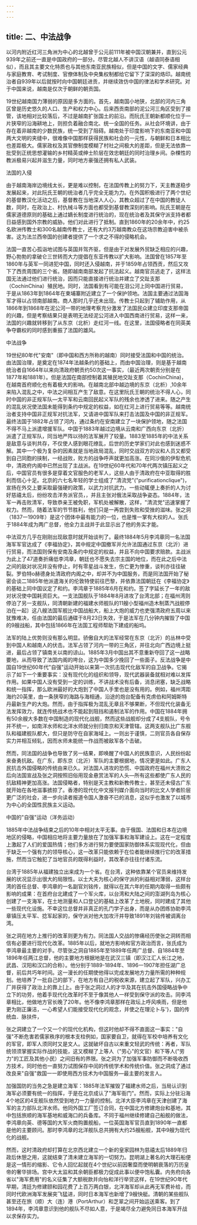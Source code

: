 ```yaml
---
---
---
```

title: 二、中法战争
---



以河内附近红河三角洲为中心的北越曾于公元前111年被中国汉朝兼并，直到公元939年之前还一直是中国政府的一部分。尽管北越人不讲汉语（越语同泰语相似），而且其主要文化特质也与其他东南亚民族相似，但是中国的文字、儒家经典与家庭教育、考试制度、官僚体制及中央集权制都给它留下了深深的烙印。越南统治者自939年以后就按时向中国朝廷进贡，并继续效仿中国的律法和学术研究。对于中国来说，越南是仅次于朝鲜的朝贡国。

19世纪越南国力薄弱的原因是多方面的。首先，越南国小地狭，北部的河内三角区曾是历史悠久的人口、生产和权力中心。后来西贡南部的泥公河三角区受到了接管，该地相对比较落后，不过是越南扩张国土的前沿。而阮氏王朝新都顺化位于一片狭窄的沿海耕地上，则担负着融合南北、统一全国的任务。从社会环境讲，由于存在着非越南的少数民族，统一受到了阻碍。越南处于印度影响下的东南亚和中国两大文明的夹缝中，很难像中国那样获得民族和社会的一元性，与朝鲜和日本相比也差距极大。儒家政权及其官僚制度模糊了村社之间极大的差距，但是无法依靠一批受到正统思想灌输的乡村精英或绅士阶层在效忠朝廷的同时治理乡间。杂棵性的教派极易兴起并滋生力量，同时地方豪强还拥有私人武装。

法国的入侵

由于越南海岸边境线太长，更是难以控制，在法国传教上的努力下，天主教遂稳步发展起来，对此阮氏王朝的统治者几乎完全无能为力。在外国积极进行了两个世纪的基督教汉化活动之后，基督教在当地深人人心，其教众超过了在中国的教徒人数，同时，在政治上、村仇械斗等方面也都受到基督教深刻的影响。阮氏王朝是在儒家道德原则的基础上通过嫡长制度进行统治的，现在统治者及其保守派支持者都日益感到国外宗教的威胁。他们对此进行了抵制。直到1860年的20余年中，约25名欧洲传教士和300名越南传教士，还有大约3万越南教众在这场宗教迫害中被杀害。这为法兰西帝国的创建者提供了一个求之不得的侵略机会。

法国一直苦心孤诣地试图与英国并驾齐驱，但是由于对发展外贸缺乏相应的兴趣，野心勃勃的拿破仑三世转而大力提倡在东亚传教以扩大影响。法国曾在1857年至1860年与英军一同进犯中国，同时还入侵越南，并于1859年占领西贡，然后又攻下了西贡周围的三个省。随即越南南部发起了抗法起义。越南官员逃走了，这样法国无法通过他们进行统治，因而只能直接进行统治并建立了交趾支那（CochinChina）殖民地。同时，法国看到有可能在泪公河上同中国进行贸易，于是从1863年到1864年在柬埔寨附近建立了一个保护领地。法国主要通过法国海军才得以占领南部越南。商人那时几乎还未出现。传教士只起到了辅助作用，从1866年到1868年在泥公河一带的地理考察充分激发了法国民众建立印度支那帝国的兴趣，但是考察结果只是表明无法经泥公河进入中国西南进行贸易，这样一来，法国的兴趣就转移到了从东京（北析）走红河一线。在这里，法国侵略者在同英美争夺霸权的同时感到重振了法国的雄风。

中法战争

19世纪80年代"安南"（即中国和西方所称的越南）同时接受法国和中国的统治。由法国治理，是奠定在1874年法越条约的基础上，而由中国治理，则是基于越南统治者自1664年以来向清政府朝贡约50次这一事实，（最近两次朝贡分别是在1877年和1881年）。但是法国在南部控制着其殖民地交趾支那（CochinChina)，在越南首府顺化也有着极大的影响。在越南北部中越边境的东京（北析）,10余年来陷入混乱之中，中法之间相互产生了敌意。在这里阮氏王朝的统治不得人心，同时中国的非正规军队―太平军和云南回民起义军队的残余也渗透了进来。随之产生的混乱状况使法国未能得到条约中规定的权益，如在红河上进行贸易等等。越南统治者支持中国非正规军对抗法军，又请进中国军队来打击法国及中国的非正规军。最终法国于1882年占领了河内，通过条约在安南建立了一块保护领地，随之法国不得不马上派遣增援军队。中国于1883年越过边境从云南和广西向东京（北折）派遣了正规军队，同当地严阵以待的法军展开了较量。1883至1885年的中法关系是敌意与谈判共存，不仅使人感到眼花缭乱，后世的历史学家们对此也感到迷惑不解。其中一个极为复杂的因素就是当地政局混乱，同时交战双方的议和人员又都受到自己同胞的挟制，一经战败，败方的战争呼声就更加高涨。在同沙俄的伊犁危机中，清政府内阁中已然出现了主战派。在19世纪60年代和70年代两次镇压起义之后，中国官员有很多是穿着文官服色的老军人，这些人由于清政府在中亚取得的胜利而信心十足。北京的六七名年轻的学士组成了"清流党"("purificationclique")，宣扬在外交上要采取最强硬的政策，以武力对抗武力。一些动辄便上奏折的人为讨好慈禧太后，纷纷攻击洋务派官员，，并且主张对俄法采取战争姿态。1884年，法军一再击败清军，导致恭亲王被免职，军机处被解散，这样，"清流党"迅速掌握了权力。然而，随着法军的节节胜利，他们只是一再尝到失败和受挫的滋味。张之洞（1837一1909年）是这个团体中最有能力的一位，也是惟一掌有大权的人。张氏于1884年成为两广总督，他全力主战并于此显示出了他的务实才能。

中法双方几乎在刚刚出现敌意时就开始谈判了。最终1884年5月李鸿章同一名法国海军军官达成了《李福协定》，其中规定中国撤军并允许法国通过东京（北沂）进行贸易，而法国则保有安南及条约中规定的权益，并且不向中国要求赔款。主战派为此上了47道奏折痛低李鸿章，朝廷也不愿失去宗主国的地位，而在此之后中法之间的敌对状况并没有停止，时有零星战斗发生，伤亡更为惨重，谈判亦往往破裂。罗伯特o赫德身处清政府内阁之中，却并不为中国服务，而是同法国开始了秘密会谈二1885年他派遣海关的伦敦特使前往巴黎，并依靠法国朝廷在《李福协定》的基础上同中国议定了和约。李鸿章于1885年6月在和约。签了字延长了一年的敌对状况使中国耗资巨大。一支法国舰队于1884年8月进攻了台湾北部；在福州湾则停泊了另一支舰队，同清朝新建的福建水师舰队的11艘小型福州造木制蒸汽战舰停泊在一起〕这八艘法国军舰比中国战船大，船上大炮的威力也吏强清政府五周以来犹豫难决，任由法国的最后通碟于8月23日失效，于是法军在几分钟内摧毁了中国的9艘战船，其中包括1866年在法国工程师帮助下建成的船坞。

法军的陆上优势则没有那么明显。骄傲自大的法军经常在东京（北沂）的丛林中受到中国人和越南人的伏击。法军占领了河内一带的三角区，并往北向广西边境上挺进，最后占领了镇南关以南的谅山。1885年3月中国出其不意重新夺回了这一战略要地，从而导致了法国内阁的垮台，这为中国多少挽回了一些面子。反法战争是中国自19世纪60年代"自强"运动开始以来第一次抗击现代化敌军的自卫战争。它揭示了如下一个重要事实：没有现代化的组织和领导，现代武器装备就相对难以发挥作用。如果中国人没有受到一定的训练，不讲战术没有后备，消息闭塞，缺乏战略和统一指挥，那么欧洲最好的大炮到了中国人手里也是没有用的。例如，福州湾距海约20英里，由一条狭窄的海路与海相通，沿途的炮台配备有克虏伯和阿姆斯特丹最新生产的大炮。然而，由于指挥极为混乱无章且不够果断，不但现代化装备无法发挥效力，就连传统战术也不能起到阻挡和遏制法军的作用。中国在1884年拥有50余艘大多数在中国制造的现代化战舰，然而这些战舰却分成了4支舰队，号令并不统一，如南洋水师和北洋水师就分别归南京和天津管辖。这两支舰队比广东舰队和福建舰队都大，但只是防守在自家海域上。一则出于谨慎，二则官员各自保存实力并相互倾轧，因而水师未能统一作战而被敌军各个击破。

然而，同法国的战争也导致了另一结果，即唤醒了中国人的民族意识，人民纷纷起来奋勇抗敌。在广东，即东京（北沂）军队的主要根据地，情况更是如此。广东人民抗击外国侵略的传统由来已久。对法国人进攻的恐慌、中国政府在福州大溃败之后向法国宣战及张之洞按照旧俗用现金悬赏法军的人头―所有这些都使广东人民的抗敌精神更加高涨。法国侵略者，特别是天主教和新教传教士，甚至还未侵古广东就开始在各地滋事掳掠了。香港的现代化中文报刊媒介面向当时的比文人学者阶层更广泛的社会，进一步向读者报道令国人激奋不已的消息，这似乎也激发了以城市为中心的全国性民族主义运动。

中国的"自强"运动（洋务运动）

1885年中法战争结束之后的10年中相对太平无事。由于俄国、法国和日本在边境地区的侵略，中国相应地将主要力量放在了加强军事和海军建设上。这在一定程度上激起了人们的爱国热情；他们多方进行努力要使国家防御体系实现现代化，但由于缺乏一个强有力的领导核心，这一改革只能依赖于在位者能继续推行它的改革措施，然而当它触犯了当地官员的既得利益时，其改革亦往往付诸东流。

台湾于1885年从福建独立出来成为一个省。在台湾，这种依靠某个官员来维持发展的状况显示出很大的局限性。以士大夫为核心的保守派的利益相对薄弱，这样台湾的首任总督、李鸿章的一名副官刘铭传，就得以在其六年的任期内取得一些颇有影响的成果：在首府台北建成了一个军火库，以台湾和大陆之间的澎湖列岛为核心创建了一支海军，在土地测量和人口登记的基础上改革了土地税，同时建成了其他一些现代化设施。不幸这位总督并非真正的孔门学子出身，而是从办团练协助李鸿章镇压太平军、捻军起家的，保守派对他大加攻汗并导致1891年刘铭传被调离台湾。

张之洞在地方上推行的改革则更为有力。同法国人交战的惨痛经历使张之洞转而相信有必要进行现代化改革。1885年以后，就地方影响和官方政治而言，张氏成为李鸿章最主要的对手。尽管张之洞自1885年至1889年任两广总督、自1884年至1896年任两江总督，他的主要地方根据地是在武汉三镇（即汉江汇人长江之地，武昌、汉阳和汉口的合称）。他分别于1889-1894年、1896一1907年担任湖广总督，前后共巧年时间。这一漫长的任期使他得以完成发展地方力量所需的种种规划。他培养了一批自己的部下，在地方有自己的税收来源，建立起了军队，兴办工厂并获得了政治上的靠上[上。由于张之洞过人的才华及其在抗击外国侵略战争中立下的功劳，他着手现代化改革时不至于像其他人一样受到保守派的攻击。同李鸿章相比，他做地方官长晚了20年。他不像李鸿章那样在政坛上呼风唤雨，但是他更为刚正廉洁，一心希望人们能接受现代化的观念，并使之在理沦卜与'}，国的传统血．脉扶件，

张之洞建立了一个又一个的现代化机构，但这时他却不得不直面这一事实："自强"不断危害若儒家秩序的根本支柱例如，国家要自卫，就得在军校中培养有文化的军官，即军人须同时又是文人。这就破坏自古以来重文轻武的传统：再者，军队统领须掌握实际作战的技能，这又模糊了上等人（"劳心"的文官）和下等人("劳力"的工匠及其他小民）之间旧有的界限。张之洞为了加强军事防御而不断吸收西方技术，同时他也一直努力试图保存中闰的传统学术和传统价值。张之洞成了通过改良来"自强"救国一一即使用西方技术为中国服务―最主要的发言人。

加强国防的当务之急是建立海军：1885年法军摧毁了福建水师之后，当局认识到海军必须要有统一的指挥，于是在北京成认了"海军衙门"。然而，实际上分驻沿海4个地区的4支舰队依然受到地力一力量的控制。北洋大臣李鸿章在天津创建了海军的主力部队北洋水师。他同外国工厂签订合同，在中国北方修建炮台和基地，其中包括旅顺的海军基地和威海口的兵备库。不同于福州继续修建自己船舰的做法，李鸿章向英、德等国的大军火商购置舰船，一位英国海军官员直到1890年一直都是他的主要顾问。那时李鸿章的北洋舰队总共拥有大约25艘船舰，其中9艘为现代化的战舰。

然而，这时清政府却打算在北京西北建立一个新的皇家园林为慈禧太后1889年归政后休憩之用，这就结束了清未建立海军的一切努力。昆明湖上著名的大理石船便是这一情形的缩影、它令人回忆起就在4个世纪以前因奢糜而使明朝衰落的万历皇帝的奢华排场。宫中大太监和其余朝臣都极力促成此事以便中饱私囊。内务府向各省以"海军费用"的名义征集了大额税款并向怡和洋行举贷这样，在19世纪9O年代早期，清廷为修建颐和园花费了上百万两白银，北洋海军却从此再无军费补给，而同时代欧洲海军发展突飞猛进，同时日本海军也新增了9艘快艇。清朝的某些舰队甚至还在旅（顺）大（连）港（PortArthur）和芝翠之间开始运送乘客。到了1894年，李鸿章意识到他的舰队不尽如人意，于是竭尽全力避免同日本海军开战以求保存实力。